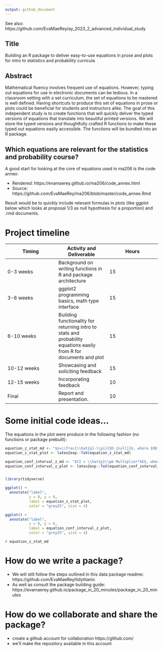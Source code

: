---
output: github_document
---

See also: https://github.com/EvaMaeRey/ay_2023_2_advanced_individual_study

## Title 

Building an R package to deliver easy-to-use equations in prose and plots for intro to statistics and probability curricula

## Abstract 

Mathematical fluency involves frequent use of equations. However, typing out equations for use in electronic documents can be tedious. In a classroom setting with a set curriculum, the set of equations to be mastered is well defined. Having shortcuts to produce this set of equations in prose or plots could be beneficial for students and instructors alike.  The goal of this independent study is to create functions that will quickly deliver the typed versions of equations that translate into beautiful printed versions. We will store the typed versions and thoughtfully crafted R functions to make these typed out equations easily accessible. The functions will be bundled into an R package.


## Which equations are relevant for the statistics and probability course?

A good start for looking at the core of equations used in ma206 is the code annex:

- Rendered:  https://evamaerey.github.io/ma206/code_annex.html
- Source: https://github.com/EvaMaeRey/ma206/blob/master/code_annex.Rmd



Result would be to quickly include relevant formulas in plots (like ggplot below which looks at proposal 1/3 as null hypothesis for a proportion) and .rmd documents.
 
# Project timeline

|Timing |Activity and Deliverable |Hours | 
|---|---|---|
|0-3 weeks |Background on writing functions in R and package architecture |15 | 
|3-6 weeks |ggplot2 programming basics, math type interface |15 | 
|6-10 weeks |Building functionality for returning intro to stats and probability equations easily from R for documents and plot |15 | 
|10-12 weeks |Showcasing and soliciting feedback |15 | 
|12-15 weeks |Incorporating feedback |10 | 
|Final |Report and presentation. |10 | 



# Some initial code ideas...


The equations in the plot were produce in the following fashion (no functions or package prebuilt): 

```{r, eval = T, warning=F, message=F}

equation_z_stat_md <- "$z=\\frac{\\hat{p}-\\pi}{SD_{null}}$, where $SD_{null}=\\sqrt{\\frac{\\pi_{0}*(1-\\pi_{0})}{n}}$"
equation_z_stat_plot <- latex2exp::TeX(equation_z_stat_md)

equation_conf_interval_z_md <- "$CI = \\hat{p}\\pm Multiplier*SE$, where $SE = \\sqrt{\\frac{\\hat{p}*(1-\\hat{p})}{n}}$"
equation_conf_interval_z_plot <- latex2exp::TeX(equation_conf_interval_z_md)


library(tidyverse)

ggplot() +
  annotate("label", 
           x = 0, y = 0, 
           label = equation_z_stat_plot, 
           color = "grey25", size = 4)

ggplot() +
  annotate("label", 
           x = 0, y = 0, 
           label = equation_conf_interval_z_plot, 
           color = "grey25", size = 4)

```

`r equation_z_stat_md` 

# How do we write a package?


- We will still follow the steps outlined in this data package readme: https://github.com/EvaMaeRey/tidytitanic
- As well as consult the package building guide: https://evamaerey.github.io/package_in_20_minutes/package_in_20_minutes


# How do we collaborate and share the package?

- create a github account for collaboration https://github.com/
- we'll make the repository available in this account

